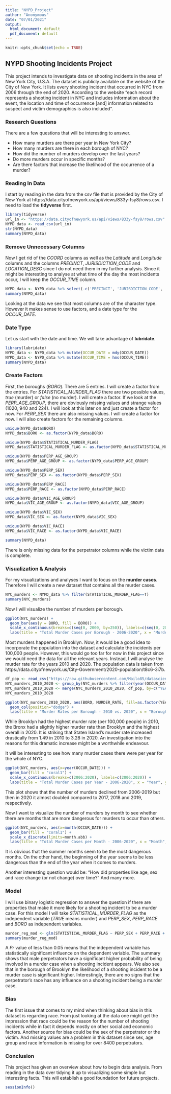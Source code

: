 ---
title: "NYPD_Project"
author: "Anonymous"
date: "07/01/2021"
output:
  html_document: default
  pdf_document: default
---

```{r setup, include=FALSE}
knitr::opts_chunk$set(echo = TRUE)
```

## NYPD Shooting Incidents Project
This project intends to investigate data on shooting incidents in the area of New York City, U.S.A. The dataset is publicly available on the website of the City of New York. It lists every shooting incident that occurred in NYC from 2006 through the end of 2020. According to the website "each record represents a shooting incident in NYC and includes information about the event, the location and time of occurrence [and] information related to suspect and victim demographics is also included".

### Research Questions
There are a few questions that will be interesting to answer.

* How many murders are there per year in New York City?
* How many murders are there in each borough of NYC?
* How did the number of murders develop over the last years?
* Do more murders occur in specific months?
* Are there factors that increase the likelihood of the occurrence of a murder?

### Reading In Data
I start by reading in the data from the csv file that is provided by the City of New York at https://data.cityofnewyork.us/api/views/833y-fsy8/rows.csv. I need to load the **tidyverse** first.

```{r get_ny_data}
library(tidyverse)
url_in <- "https://data.cityofnewyork.us/api/views/833y-fsy8/rows.csv"
NYPD_data <- read_csv(url_in)
str(NYPD_data)
summary(NYPD_data)
```
### Remove Unnecessary Columns
Now I get rid of the *COORD* columns as well as the *Latitude* and *Longitude* columns and the columns *PRECINCT*, *JURISDICTION_CODE* and *LOCATION_DESC* since I do not need them in my further analysis. Since it might be interesting to analyse at what time of the day the most incidents occur, I will keep the *OCCUR_TIME* column.

```{r rm_cols}
NYPD_data <- NYPD_data %>% select(-c('PRECINCT', 'JURISDICTION_CODE', 'LOCATION_DESC', 'X_COORD_CD', 'Y_COORD_CD', 'Latitude', 'Longitude', 'Lon_Lat'))
summary(NYPD_data)
```

Looking at the data we see that most columns are of the character type. However it makes sense to use factors, and a date type for the *OCCUR_DATE*.

### Date Type
Let us start with the date and time. We will take advantage of **lubridate**.

```{r adj_data}
library(lubridate)
NYPD_data <- NYPD_data %>% mutate(OCCUR_DATE = mdy(OCCUR_DATE))
NYPD_data <- NYPD_data %>% mutate(OCCUR_TIME = hms(OCCUR_TIME))
summary(NYPD_data)
```
### Create Factors

First, the boroughs (*BORO*). There are 5 entries. I will create a factor from the entries. For *STATISTICAL_MURDER_FLAG* there are two possible values, *true* (murder) or *false* (no murder). I will create a factor. If we look at the *PERP_AGE_GROUP*, there are obviously missing values and strange values (1020, 940 and 224). I will look at this later on and just create a factor for now. For *PERP_SEX* there are also missing values. I will create a factor for now. I will also create factors for the remaining columns.

```{r unique_values_boro}
unique(NYPD_data$BORO)
NYPD_data$BORO <- as.factor(NYPD_data$BORO)

unique(NYPD_data$STATISTICAL_MURDER_FLAG)
NYPD_data$STATISTICAL_MURDER_FLAG <- as.factor(NYPD_data$STATISTICAL_MURDER_FLAG)

unique(NYPD_data$PERP_AGE_GROUP)
NYPD_data$PERP_AGE_GROUP <- as.factor(NYPD_data$PERP_AGE_GROUP)

unique(NYPD_data$PERP_SEX)
NYPD_data$PERP_SEX <- as.factor(NYPD_data$PERP_SEX)

unique(NYPD_data$PERP_RACE)
NYPD_data$PERP_RACE <- as.factor(NYPD_data$PERP_RACE)

unique(NYPD_data$VIC_AGE_GROUP)
NYPD_data$VIC_AGE_GROUP <- as.factor(NYPD_data$VIC_AGE_GROUP)

unique(NYPD_data$VIC_SEX)
NYPD_data$VIC_SEX <- as.factor(NYPD_data$VIC_SEX)

unique(NYPD_data$VIC_RACE)
NYPD_data$VIC_RACE <- as.factor(NYPD_data$VIC_RACE)

summary(NYPD_data)
```
There is only missing data for the perpetrator columns while the victim data is complete.

### Visualization & Analysis
For my visualizations and analyses I want to focus on the **murder cases**. Therefore I will create a new dataset that contains all the murder cases.

```{r muder_cases_dataset}
NYC_murders <- NYPD_data %>% filter(STATISTICAL_MURDER_FLAG==T)
summary(NYC_murders)
```

Now I will visualize the number of murders per borough.

```{r murders_by_borough_visual}
ggplot(NYC_murders) +
  geom_bar(aes(y = BORO, fill = BORO)) +
  scale_x_continuous(breaks=c(seq(0, 2000, by=250)), labels=c(seq(0, 2000, by=250))) +
  labs(title = "Total Murder Cases per Borough - 2006-2020", x = "Murder Cases", y = "NYC Borough")
```

Most murders happened in Brooklyn. Now, it would be a good idea to incorporate the population into the dataset and calculate the incidents per 100,000 people. However, this would go too far for now in this project since we would need the data for all the relevant years. Instead, I will analyse the murder rate for the years 2010 and 2020. The population data is taken from https://data.cityofnewyork.us/City-Government/2020-population/t8c6-3i7b.

```{r murder_rates}
df_pop <- read_csv("https://raw.githubusercontent.com/Mailo85/datasciencecoursera/6bd1b290f10a06e69fc42065743050e2526ef7e8/boro_pop_2010_2020.csv")
NYC_murders_2010_2020 <- group_by(NYC_murders %>% filter(year(OCCUR_DATE) %in% c(2010, 2020)), year(OCCUR_DATE), BORO) %>% summarize(n()) %>% rename("YEAR"="year(OCCUR_DATE)", "MURDERS"="n()")
NYC_murders_2010_2020 <- merge(NYC_murders_2010_2020, df_pop, by=c("YEAR", "BORO")) %>% mutate(NYC_murders_2010_2020, MURDER_RATE = round(MURDERS / POP * 100000, 2))
NYC_murders_2010_2020
```
```{r murder_rates_visual}
ggplot(NYC_murders_2010_2020, aes(BORO, MURDER_RATE, fill=as.factor(YEAR))) +
  geom_col(position="dodge") +
  labs(title = "Murder Rates per Borough - 2010 vs. 2020", x = "Borough", y = "Murder Rate", fill = "Year")
```

While Brooklyn had the highest murder rate (per 100,000 people) in 2010, the Bronx had a slightly higher murder rate than Brooklyn and the highest overall in 2020. It is striking that Staten Island's murder rate increased drastically from 1.49 in 2010 to 3.28 in 2020. An investigation into the reasons for this dramatic increase might be a worthwhile endeavour.

It will be interesting to see how many murder cases there were per year for the whole of NYC.

```{r murders_by_year_visual}
ggplot(NYC_murders, aes(x=year(OCCUR_DATE))) +
  geom_bar(fill = "coral1") +
  scale_x_continuous(breaks=c(2006:2020), labels=c(2006:2020)) +
  labs(title = "Total Murder Cases per Year - 2006-2020", x = "Year", y = "Murder Cases")
```

This plot shows that the number of murders declined from 2006-2019 but then in 2020 it almost doubled compared to 2017, 2018 and 2019, respectively.

Now I want to visualize the number of murders by month to see whether there are months that are more dangerous for murders to occur than others.

```{r murders_by_month_visual}
ggplot(NYC_murders, aes(x=month(OCCUR_DATE))) +
  geom_bar(fill = "coral1") +
  scale_x_discrete(limits=month.abb) +
  labs(title = "Total Murder Cases per Month - 2006-2020", x = "Month", y = "Murder Cases")
```

It is obvious that the summer months seem to be the most dangerous months. On the other hand, the beginning of the year seems to be less dangerous than the end of the year when it comes to murders.

Another interesting question would be: "How did properties like age, sex and race change (or not change) over time?" And many more.

### Model
I will use binary logistic regression to answer the question if there are properties that make it more likely for a shooting incident to be a murder case. For this model I will take *STATISTICAL_MURDER_FLAG* as the independent variable (*TRUE* means murder) and *PERP_SEX*, *PERP_RACE* and *BORO* as independent variables.

```{r model_murders_regression}
murder_reg_mod <- glm(STATISTICAL_MURDER_FLAG ~ PERP_SEX + PERP_RACE + BORO, family=binomial, data=NYPD_data)
summary(murder_reg_mod)
```

A *Pr* value of less than 0.05 means that the independent variable has statistically significant influence on the dependent variable. The summary shows that male perpetrators have a significant higher probability of being involved in a murder case when a shooting incident appears. We also see that in the borough of Brooklyn the likelihood of a shooting incident to be a murder case is significant higher. Interestingly, there are no signs that the perpetrator's race has any influence on a shooting incident being a murder case.

### Bias
The first issue that comes to my mind when thinking about bias in this dataset is regarding race. From just looking at the data one might get the impression that race could be the reason for the number of shooting incidents while in fact it depends mostly on other social and economic factors. Another source for bias could be the sex of the perpetrator or the victim. And missing values are a problem in this dataset since sex, age group and race information is missing for over 8400 perpetrators.

### Conclusion
This project has given an overview about how to begin data analysis. From reading in the data over tidying it up to visualizing some simple but interesting facts. This will establish a good foundation for future projects.

```{r session_info}
sessionInfo()
```